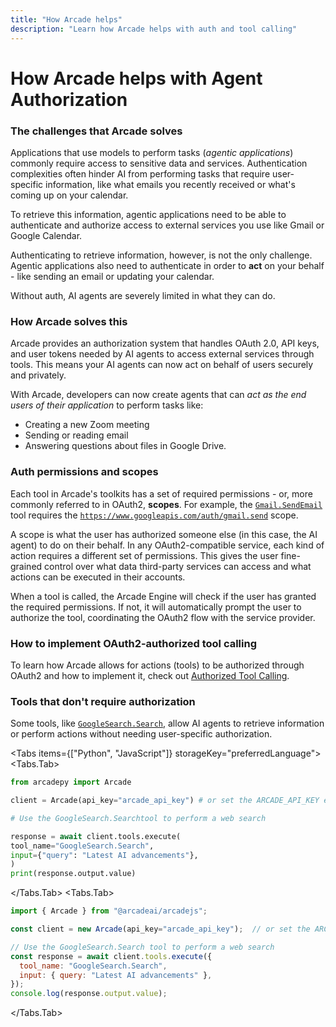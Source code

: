 ```yaml
---
title: "How Arcade helps"
description: "Learn how Arcade helps with auth and tool calling"
---
```



# How Arcade helps with Agent Authorization

### The challenges that Arcade solves

Applications that use models to perform tasks (_agentic applications_) commonly require access to sensitive data and services. Authentication complexities often hinder AI from performing tasks that require user-specific information, like what emails you recently received or what's coming up on your calendar.

To retrieve this information, agentic applications need to be able to authenticate and authorize access to external services you use like Gmail or Google Calendar.

Authenticating to retrieve information, however, is not the only challenge. Agentic applications also need to authenticate in order to **act** on your behalf - like sending an email or updating your calendar.

Without auth, AI agents are severely limited in what they can do.

### How Arcade solves this

Arcade provides an authorization system that handles OAuth 2.0, API keys, and user tokens needed by AI agents to access external services through tools. This means your AI agents can now act on behalf of users securely and privately.

With Arcade, developers can now create agents that can _act as the end users of their application_ to perform tasks like:

- Creating a new Zoom meeting
- Sending or reading email
- Answering questions about files in Google Drive.

### Auth permissions and scopes

Each tool in Arcade's toolkits has a set of required permissions - or, more commonly referred to in OAuth2, **scopes**. For example, the [`Gmail.SendEmail`](/mcp-servers/productivity/gmail#gmailsendemail) tool requires the [`https://www.googleapis.com/auth/gmail.send`](https://developers.google.com/identity/protocols/oauth2/scopes#gmail) scope.

A scope is what the user has authorized someone else (in this case, the AI agent) to do on their behalf. In any OAuth2-compatible service, each kind of action requires a different set of permissions. This gives the user fine-grained control over what data third-party services can access and what actions can be executed in their accounts.

When a tool is called, the Arcade Engine will check if the user has granted the required permissions. If not, it will automatically prompt the user to authorize the tool, coordinating the OAuth2 flow with the service provider.

### How to implement OAuth2-authorized tool calling

To learn how Arcade allows for actions (tools) to be authorized through OAuth2 and how to implement it, check out [Authorized Tool Calling](/home/auth/auth-tool-calling).

### Tools that don't require authorization

Some tools, like [`GoogleSearch.Search`](/mcp-servers/search/google_search#googlesearchsearch), allow AI agents to retrieve information or perform actions without needing user-specific authorization.

<Tabs items={["Python", "JavaScript"]} storageKey="preferredLanguage">
<Tabs.Tab>
```python
from arcadepy import Arcade

client = Arcade(api_key="arcade_api_key") # or set the ARCADE_API_KEY env var

# Use the GoogleSearch.Searchtool to perform a web search

response = await client.tools.execute(
tool_name="GoogleSearch.Search",
input={"query": "Latest AI advancements"},
)
print(response.output.value)

````
</Tabs.Tab>
<Tabs.Tab>
```javascript
import { Arcade } from "@arcadeai/arcadejs";

const client = new Arcade(api_key="arcade_api_key");  // or set the ARCADE_API_KEY env var

// Use the GoogleSearch.Search tool to perform a web search
const response = await client.tools.execute({
  tool_name: "GoogleSearch.Search",
  input: { query: "Latest AI advancements" },
});
console.log(response.output.value);
````

</Tabs.Tab>
</Tabs>
